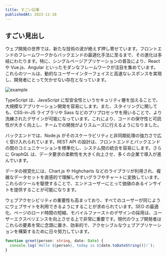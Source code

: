 ```yaml
---
title: すごい記事
publishedAt: 2023-11-10
---
```


## すごい見出し

ウェブ開発の世界では、新たな技術の波が絶えず押し寄せています。フロントエンドのフレームワークからバックエンドの最適化手法に至るまで、その進化は多岐にわたります。特に、シングルページアプリケーションの普及により、React や Vue.js、Angular といったモダンなフレームワークが注目を集めています。これらのツールは、動的なユーザーインターフェイスと高速なレスポンスを実現し、開発者にとって欠かせない存在となっています。

![example](./example.jpg)

TypeScript は、JavaScript に型安全性というセキュリティ層を加えることで、大規模なアプリケーション開発を容易にします。また、スタイリングに関しても、CSS-in-JS ライブラリや Sass などのプリプロセッサを用いることで、より洗練されたデザインが可能になっています。これにより、コードの保守性と可読性が大きく向上し、チームでの開発がよりスムーズに行えるようになりました。

バックエンドでは、Node.js がそのスケーラビリティと非同期処理の強力さで広く受け入れられています。REST API の設計は、フロントエンドとバックエンドの間のコミュニケーションを標準化し、システム間の統合を容易にします。さらに GraphQL は、データ要求の柔軟性を大きく向上させ、多くの企業で導入が進んでいます。

データの視覚化には、Chart.js や Highcharts などのライブラリが利用され、複雑なデータセットを直感的で理解しやすいグラフやチャートに変換しています。これらのツールを駆使することで、エンドユーザーにとって価値のあるインサイトを提供することが可能になります。

ウェブアクセシビリティの重要性も高まっており、すべてのユーザーが同じようにウェブサイトを利用できるようにすることが求められています。SEO の最適化、ページのロード時間の短縮、モバイルファーストのデザインの採用は、ユーザーエクスペリエンスを向上させる上で非常に重要です。現代のウェブ開発者はこれらの要素を常に念頭に置き、効率的で、アクセシブルなウェブアプリケーションを構築するために日々努力しています。

```typescript:greet.ts
function greet(person: string, date: Date) {
  console.log(`Hello ${person}, today is ${date.toDateString()}!`);
}
```
